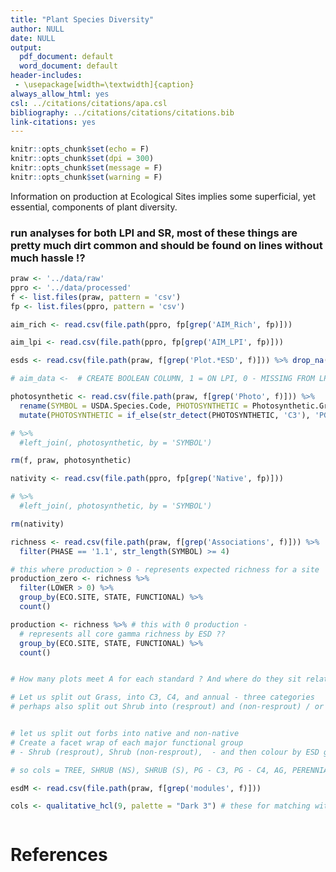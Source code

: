 ```yaml
---
title: "Plant Species Diversity"
author: NULL
date: NULL
output:
  pdf_document: default
  word_document: default
header-includes:
 - \usepackage[width=\textwidth]{caption}
always_allow_html: yes
csl: ../citations/citations/apa.csl
bibliography: ../citations/citations/citations.bib
link-citations: yes
---
```




```r
knitr::opts_chunk$set(echo = F)
knitr::opts_chunk$set(dpi = 300) 
knitr::opts_chunk$set(message = F)
knitr::opts_chunk$set(warning = F)
```

Information on production at Ecological Sites implies some superficial, yet essential, components of plant diversity. 

### run analyses for both LPI and SR, most of these things are pretty much dirt common and should be found on lines without much hassle !?

```r
praw <- '../data/raw'
ppro <- '../data/processed'
f <- list.files(praw, pattern = 'csv')
fp <- list.files(ppro, pattern = 'csv')
```

```r

aim_rich <- read.csv(file.path(ppro, fp[grep('AIM_Rich', fp)]))

aim_lpi <- read.csv(file.path(ppro, fp[grep('AIM_LPI', fp)]))

esds <- read.csv(file.path(praw, f[grep('Plot.*ESD', f)])) %>% drop_na()

# aim_data <-  # CREATE BOOLEAN COLUMN, 1 = ON LPI, 0 - MISSING FROM LPI - 

```

```r

photosynthetic <- read.csv(file.path(praw, f[grep('Photo', f)])) %>% 
  rename(SYMBOL = USDA.Species.Code, PHOTOSYNTHETIC = Photosynthetic.Group) %>% 
  mutate(PHOTOSYNTHETIC = if_else(str_detect(PHOTOSYNTHETIC, 'C3'), 'PG-C3', 'PG-C4' )) 

# %>%  
  #left_join(, photosynthetic, by = 'SYMBOL')

rm(f, praw, photosynthetic)
```

```r

nativity <- read.csv(file.path(ppro, fp[grep('Native', fp)]))

# %>%  
  #left_join(, photosynthetic, by = 'SYMBOL')

rm(nativity)
```


```r

richness <- read.csv(file.path(praw, f[grep('Associations', f)])) %>% 
  filter(PHASE == '1.1', str_length(SYMBOL) >= 4)  

# this where production > 0 - represents expected richness for a site
production_zero <- richness %>% 
  filter(LOWER > 0) %>% 
  group_by(ECO.SITE, STATE, FUNCTIONAL) %>% 
  count()   

production <- richness %>% # this with 0 production - 
  # represents all core gamma richness by ESD ??
  group_by(ECO.SITE, STATE, FUNCTIONAL) %>% 
  count()


# How many plots meet A for each standard ? And where do they sit relative to B ?

# Let us split out Grass, into C3, C4, and annual - three categories
# perhaps also split out Shrub into (resprout) and (non-resprout) / or narrow leaf / broadleaf


# let us split out forbs into native and non-native
# Create a facet wrap of each major functional group
# - Shrub (resprout), Shrub (non-resprout),  - and then colour by ESD group.

# so cols = TREE, SHRUB (NS), SHRUB (S), PG - C3, PG - C4, AG, PERENNIAL FORB, ANNUAL FORB,   

```


```r

esdM <- read.csv(file.path(praw, f[grep('modules', f)]))

```


```r

cols <- qualitative_hcl(9, palette = "Dark 3") # these for matching with the species diversity. 

```


```r

```



# References


